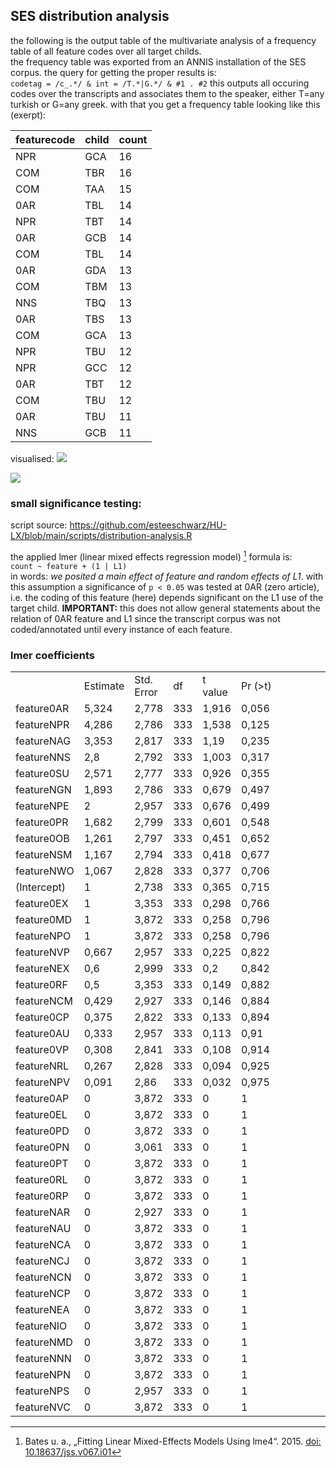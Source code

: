 ## SES distribution analysis
the following is the output table of the multivariate analysis of a frequency table of all feature codes over all target childs.  
the frequency table was exported from an ANNIS installation of the SES corpus. the query for getting the proper results is:  
`codetag = /c_.*/ & int = /T.*|G.*/ & #1 . #2`
this outputs all occuring codes over the transcripts and associates them to the speaker, either T=any turkish or G=any greek. with that you get a frequency table looking like this (exerpt):

| featurecode | child | count |
| ----------- | ----- | ----- |
| NPR         | GCA   | 16    |
| COM         | TBR   | 16    |
| COM         | TAA   | 15    |
| 0AR         | TBL   | 14    |
| NPR         | TBT   | 14    |
| 0AR         | GCB   | 14    |
| COM         | TBL   | 14    |
| 0AR         | GDA   | 13    |
| COM         | TBM   | 13    |
| NNS         | TBQ   | 13    |
| 0AR         | TBS   | 13    |
| COM         | GCA   | 13    |
| NPR         | TBU   | 12    |
| NPR         | GCC   | 12    |
| 0AR         | TBT   | 12    |
| COM         | TBU   | 12    |
| 0AR         | TBU   | 11    |
| NNS         | GCB   | 11    |

visualised:
![][image-1]

![][image-2]


### small significance testing:
script source: [https://github.com/esteeschwarz/HU-LX/blob/main/scripts/distribution-analysis.R][25-1]  

the applied lmer (linear mixed effects regression model) [^1] formula is:  
`count ~ feature + (1 | L1)`  
in words: *we posited a main effect of feature  and random effects of L1*.
with this assumption a significance of `p < 0.05` was tested at 0AR (zero article), i.e. the coding of this feature (here) depends significant on the L1 use of the target child.   **IMPORTANT:** this does not allow general statements about the relation of 0AR feature and L1 since the transcript corpus was not coded/annotated until every instance of each feature.

### lmer coefficients

|             |          |            |     |         |                                          |     |     |
| ----------- | -------- | ---------- | --- | ------- | ---------------------------------------- | :-- | :-- |
|             | Estimate | Std. Error | df  | t value | Pr (\>t) |     |     |
| feature0AR  | 5,324    | 2,778      | 333 | 1,916   | 0,056                                    |     |     |
| featureNPR  | 4,286    | 2,786      | 333 | 1,538   | 0,125                                    |     |     |
| featureNAG  | 3,353    | 2,817      | 333 | 1,19    | 0,235                                    |     |     |
| featureNNS  | 2,8      | 2,792      | 333 | 1,003   | 0,317                                    |     |     |
| feature0SU  | 2,571    | 2,777      | 333 | 0,926   | 0,355                                    |     |     |
| featureNGN  | 1,893    | 2,786      | 333 | 0,679   | 0,497                                    |     |     |
| featureNPE  | 2        | 2,957      | 333 | 0,676   | 0,499                                    |     |     |
| feature0PR  | 1,682    | 2,799      | 333 | 0,601   | 0,548                                    |     |     |
| feature0OB  | 1,261    | 2,797      | 333 | 0,451   | 0,652                                    |     |     |
| featureNSM  | 1,167    | 2,794      | 333 | 0,418   | 0,677                                    |     |     |
| featureNWO  | 1,067    | 2,828      | 333 | 0,377   | 0,706                                    |     |     |
| (Intercept) | 1        | 2,738      | 333 | 0,365   | 0,715                                    |     |     |
| feature0EX  | 1        | 3,353      | 333 | 0,298   | 0,766                                    |     |     |
| feature0MD  | 1        | 3,872      | 333 | 0,258   | 0,796                                    |     |     |
| featureNPO  | 1        | 3,872      | 333 | 0,258   | 0,796                                    |     |     |
| featureNVP  | 0,667    | 2,957      | 333 | 0,225   | 0,822                                    |     |     |
| featureNEX  | 0,6      | 2,999      | 333 | 0,2     | 0,842                                    |     |     |
| feature0RF  | 0,5      | 3,353      | 333 | 0,149   | 0,882                                    |     |     |
| featureNCM  | 0,429    | 2,927      | 333 | 0,146   | 0,884                                    |     |     |
| feature0CP  | 0,375    | 2,822      | 333 | 0,133   | 0,894                                    |     |     |
| feature0AU  | 0,333    | 2,957      | 333 | 0,113   | 0,91                                     |     |     |
| feature0VP  | 0,308    | 2,841      | 333 | 0,108   | 0,914                                    |     |     |
| featureNRL  | 0,267    | 2,828      | 333 | 0,094   | 0,925                                    |     |     |
| featureNPV  | 0,091    | 2,86       | 333 | 0,032   | 0,975                                    |     |     |
| feature0AP  | 0        | 3,872      | 333 | 0       | 1                                        |     |     |
| feature0EL  | 0        | 3,872      | 333 | 0       | 1                                        |     |     |
| feature0PD  | 0        | 3,872      | 333 | 0       | 1                                        |     |     |
| feature0PN  | 0        | 3,061      | 333 | 0       | 1                                        |     |     |
| feature0PT  | 0        | 3,872      | 333 | 0       | 1                                        |     |     |
| feature0RL  | 0        | 3,872      | 333 | 0       | 1                                        |     |     |
| feature0RP  | 0        | 3,872      | 333 | 0       | 1                                        |     |     |
| featureNAR  | 0        | 2,927      | 333 | 0       | 1                                        |     |     |
| featureNAU  | 0        | 3,872      | 333 | 0       | 1                                        |     |     |
| featureNCA  | 0        | 3,872      | 333 | 0       | 1                                        |     |     |
| featureNCJ  | 0        | 3,872      | 333 | 0       | 1                                        |     |     |
| featureNCN  | 0        | 3,872      | 333 | 0       | 1                                        |     |     |
| featureNCP  | 0        | 3,872      | 333 | 0       | 1                                        |     |     |
| featureNEA  | 0        | 3,872      | 333 | 0       | 1                                        |     |     |
| featureNIO  | 0        | 3,872      | 333 | 0       | 1                                        |     |     |
| featureNMD  | 0        | 3,872      | 333 | 0       | 1                                        |     |     |
| featureNNN  | 0        | 3,872      | 333 | 0       | 1                                        |     |     |
| featureNPN  | 0        | 3,872      | 333 | 0       | 1                                        |     |     |
| featureNPS  | 0        | 2,957      | 333 | 0       | 1                                        |     |     |
| featureNVC  | 0        | 3,872      | 333 | 0       | 1                                        |     |     |


[^1]:	Bates u. a., „Fitting Linear Mixed-Effects Models Using lme4“. 2015. [doi: 10.18637/jss.v067.i01][25-2]

[25-1]:	https://github.com/esteeschwarz/HU-LX/blob/main/scripts/distribution-analysis.R
[25-2]:	10.18637/jss.v067.i01

[image-1]:	https://ada-sub.dh-index.org/school/api/png/ses-overview/coded%20features%20over%20corpus.png
[image-2]:	https://ada-sub.dh-index.org/school/api/png/ses-overview/coded%20features%20over%20kids.png
